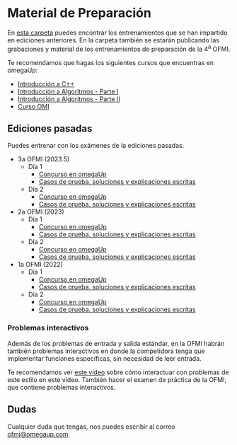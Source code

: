 # Material de Preparación

En [esta carpeta](https://drive.google.com/drive/folders/1fAYZI4HdUZpL1Iuj57mrlia3idjd9-S0?usp=share_link) puedes encontrar los entrenamientos que se han impartido en ediciones anteriores. En la carpeta también se estarán publicando las grabaciones y material de los entrenamientos de preparación de la 4<sup>a</sup> OFMI.

Te recomendamos que hagas los siguientes cursos que encuentras en omegaUp:

- [Introducción a C++](https://omegaup.com/course/introduccion_a_cpp/)
- [Introducción a Algoritmos - Parte I](https://omegaup.com/course/introduccion_a_algoritmos/)
- [Introducción a Algoritmos - Parte II](https://omegaup.com/course/introduccion_a_algoritmos_ii/)
- [Curso OMI](https://omegaup.com/course/Curso-OMI/)

## Ediciones pasadas

Puedes entrenar con los exámenes de la ediciones pasadas.

- 3a OFMI (2023.5)
  - Día 1
    - [Concurso en omegaUp](https://omegaup.com/arena/3AOFMI/practice/)
    - [Casos de prueba, soluciones y explicaciones escritas](https://github.com/omegaup/ofmi-archive/tree/main/2023.5/dia-1)
  - Día 2
    - [Concurso en omegaUp](https://omegaup.com/arena/3aOFMIDIA2/practice/)
    - [Casos de prueba, soluciones y explicaciones escritas](https://github.com/omegaup/ofmi-archive/tree/main/2023.5/dia-2)
- 2a OFMI (2023)
  - Día 1
    - [Concurso en omegaUp](https://omegaup.com/arena/OFMI2023DIA1/#problems)
    - [Casos de prueba, soluciones y explicaciones escritas](https://github.com/omegaup/ofmi-archive/tree/main/2023/dia-1)
  - Día 2
    - [Concurso en omegaUp](https://omegaup.com/arena/OFMI2023DIA2/#problems)
    - [Casos de prueba, soluciones y explicaciones escritas](https://github.com/omegaup/ofmi-archive/tree/main/2023/dia-2)
- 1a OFMI (2022)
  - Día 1
    - [Concurso en omegaUp](https://omegaup.com/arena/OFMI2022DIA1/#problems)
    - [Casos de prueba, soluciones y explicaciones escritas](https://github.com/omegaup/ofmi-archive/tree/main/2022/dia-1)
  - Día 2
    - [Concurso en omegaUp](https://omegaup.com/arena/OFMI2022DIA2/#problems)
    - [Casos de prueba, soluciones y explicaciones escritas](https://github.com/omegaup/ofmi-archive/tree/main/2022/dia-2)

### Problemas interactivos

Además de los problemas de entrada y salida estándar, en la OFMI habrán también problemas interactivos en donde la competidora tenga que implementar funciones específicas, sin necesidad de leer entrada.

Te recomendamos ver [este vídeo](https://drive.google.com/file/d/1GXYv1MhTV4oKcFZB1iP32sVH-SL_bWNn/view?usp=share_link) sobre cómo interactuar con problemas de este estilo en este vídeo. También hacer el examen de práctica de la OFMI, que contiene problemas interactivos.

## Dudas

Cualquier duda que tengas, nos puedes escribir al correo [ofmi@omegaup.com](mailto:ofmi@omegaup.com).
